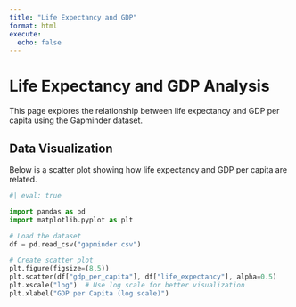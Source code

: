 ```yaml
---
title: "Life Expectancy and GDP"
format: html
execute:
  echo: false
---
```


# Life Expectancy and GDP Analysis

This page explores the relationship between life expectancy and GDP per capita using the Gapminder dataset.

## Data Visualization
Below is a scatter plot showing how life expectancy and GDP per capita are related.

```python
#| eval: true

import pandas as pd
import matplotlib.pyplot as plt

# Load the dataset
df = pd.read_csv("gapminder.csv")

# Create scatter plot
plt.figure(figsize=(8,5))
plt.scatter(df["gdp_per_capita"], df["life_expectancy"], alpha=0.5)
plt.xscale("log")  # Use log scale for better visualization
plt.xlabel("GDP per Capita (log scale)")
```
